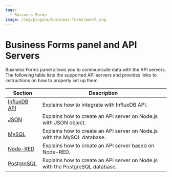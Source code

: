 ```yaml
---
tags:
  - Business Forms
image: /img/plugins/business-forms/panel.png
---
```



# Business Forms panel and API Servers

Business Forms panel allows you to communicate data with the API servers. The following table lists the supported API servers and provides links to instructions on how to properly set up them.

| Section                  | Description                                                                   |
| ------------------------ | ----------------------------------------------------------------------------- |
| [InfluxDB API](influx)   | Explains how to integrate with InfluxDB API.                                  |
| [JSON](json)             | Explains how to create an API server on Node.js with JSON object.             |
| [MySQL](mysql)           | Explains how to create an API server on Node.js with the MySQL database.      |
| [Node-RED](nodered)      | Explains how to create an API server based on Node-RED.                       |
| [PostgreSQL](postgresql) | Explains how to create an API server on Node.js with the PostgreSQL database. |
